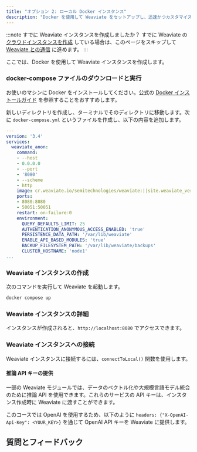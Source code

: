 ```yaml
---
title: "オプション 2: ローカル Docker インスタンス"
description: "Docker を使用して Weaviate をセットアップし、迅速かつカスタマイズ可能なローカルデプロイを行います。"
---
```



:::note すでに Weaviate インスタンスを作成しましたか？
すでに Weaviate の [クラウドインスタンスを作成](./10_create_wcs.mdx) している場合は、このページをスキップして [Weaviate との通信](../30_communicate.mdx) に進めます。
:::

ここでは、Docker を使用して Weaviate インスタンスを作成します。

### <i class="fa-solid fa-chalkboard"></i> docker-compose ファイルのダウンロードと実行

お使いのマシンに Docker をインストールしてください。公式の [Docker インストールガイド](https://docs.docker.com/get-docker/) を参照することをおすすめします。

新しいディレクトリを作成し、ターミナルでそのディレクトリに移動します。次に `docker-compose.yml` というファイルを作成し、以下の内容を追加します。

```yaml
---
version: '3.4'
services:
  weaviate_anon:
    command:
    - --host
    - 0.0.0.0
    - --port
    - '8080'
    - --scheme
    - http
    image: cr.weaviate.io/semitechnologies/weaviate:||site.weaviate_version||
    ports:
    - 8080:8080
    - 50051:50051
    restart: on-failure:0
    environment:
      QUERY_DEFAULTS_LIMIT: 25
      AUTHENTICATION_ANONYMOUS_ACCESS_ENABLED: 'true'
      PERSISTENCE_DATA_PATH: '/var/lib/weaviate'
      ENABLE_API_BASED_MODULES: 'true'
      BACKUP_FILESYSTEM_PATH: '/var/lib/weaviate/backups'
      CLUSTER_HOSTNAME: 'node1'
...
```

### <i class="fa-solid fa-chalkboard"></i> Weaviate インスタンスの作成

次のコマンドを実行して Weaviate を起動します。

```bash
docker compose up
```

### <i class="fa-solid fa-chalkboard"></i> Weaviate インスタンスの詳細

インスタンスが作成されると、`http://localhost:8080` でアクセスできます。

### <i class="fa-solid fa-code"></i> Weaviate インスタンスへの接続

Weaviate インスタンスに接続するには、`connectToLocal()` 関数を使用します。

<FilteredTextBlock
  text={TSCode}
  startMarker="// DockerInstantiation"
  endMarker="// END DockerInstantiation"
  language="ts"
/>

#### 推論 API キーの提供

一部の Weaviate モジュールでは、データのベクトル化や大規模言語モデル統合のために推論 API を使用できます。これらのサービスの API キーは、インスタンス作成時に Weaviate に渡すことができます。

このコースでは OpenAI を使用するため、以下のように `headers: {"X-OpenAI-Api-Key": <YOUR_KEY>}` を通じて OpenAI API キーを Weaviate に提供します。

<FilteredTextBlock
  text={TSCode}
  startMarker="// DockerAPIKeyInstantiation"
  endMarker="// END DockerAPIKeyInstantiation"
  language="ts"
/>

## 質問とフィードバック


<DocsFeedback/>